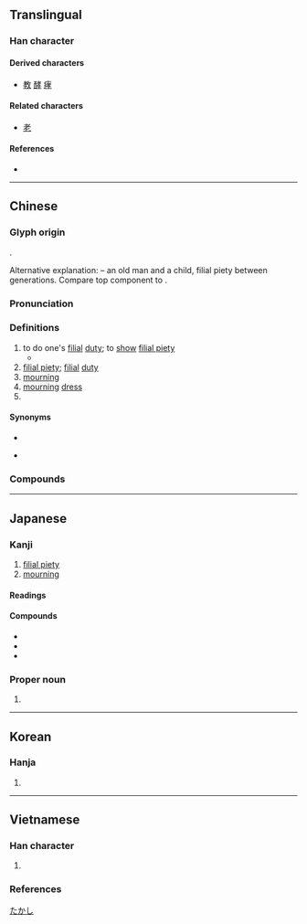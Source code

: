 {{character info/new}}
==Translingual==

===Han character===
{{Han char|rn=39|rad=子|as=04|sn=7|four=44407|canj=JKND|ids=⿱耂子}}

====Derived characters====
* [[教]] [[酵]] [[痚]]

====Related characters====
* [[老]]

====References====
* {{Han ref|kx=0278.110|dkj=06952|dj=0546.040|hdz=21011.040|uh=5B5D|ud=23389|bh=A7B5|bd=42933}}

----

==Chinese==
{{zh-forms}}
{{zh-wp}}

===Glyph origin===
{{Han etym}}
{{Han compound|耂|子|ls=psc|c1=p|c2=s}}.

Alternative explanation: {{Han compound|耂|t1=an old man with long hair, bent over|子|t2=a child|ls=ic}} – an old man and a child, filial piety between generations. Compare top component to {{och-l|老|old}}.

===Pronunciation===
{{zh-pron
|m=xiào
|c=haau3
|h=pfs=hau
|md=háu/há
|md_note=háu - literary; há - vernacular
|mn=hàu/hà
|mn_note=hàu - literary; hà - vernacular
|mn-t=hao3/ha3
|mn-t_note=hao3 - literary; ha3 - vernacular
|w=2hau,2xiau
|w_note=2hau - vernacular; 2xiau - literary
|mc=y
|oc=y
|cat=v,n,pn
}}

===Definitions===
{{zh-hanzi}}

# to do one's [[filial]] [[duty]]; to [[show]] [[filial piety]]
#* {{zh-x|宗族 稱 孝 焉，鄉黨 稱 弟 焉。|He whom the circle of his relatives pronounce to be '''filial''', whom his fellow villagers and neighbors pronounce to be fraternal.|ref=Analects}}
# [[filial piety]]; [[filial]] [[duty]]
# [[mourning]]
# [[mourning]] [[dress]]
# {{surname|lang=zh}}

====Synonyms====
* {{sense|to do one's filial duty}}
{{zh-syn-saurus|盡孝}}
* {{sense|filial piety}}
{{zh-syn-saurus|孝心}}

===Compounds===
{{zh-der|孝道|孝服|孝敬|孝男|孝女|孝順|孝堂|孝心|孝行|孝衣|孝子|孝子賢孫|孝幔|孝弟|忠孝賢良|二十四孝|忠孝兩全|孝滿|慈孫孝子|子孝孫賢|事親至孝|孝養|忤逆不孝|忠孝雙全|忠孝節義|忠孝|守孝|孝思|愚孝|孝行可嘉|做孝|弔孝|孝陵|帶孝|孝白|孝經|孝廉方正|忠臣孝子|忠孝節烈|孝友|孝廉|孝袍|孝經序|不孝|孝慈|孝鳥|孝親|孝悌|孝布|孝家|孝子慈孫|孝事|大逆不孝|孝先便腹|克敦孝行|孝弟力田|不孝子|仁孝|穿孝|戴孝|父嚴子孝|盡孝|有孝|移孝作忠|掛孝|移孝為忠|穿麻掛孝|服孝|秦孝公|暖孝|教孝月|父慈子孝|熱孝|火山孝子|滿孝|披麻帶孝|挂孝|母慈子孝|除孝|舉孝廉|純孝|魏孝文帝|至孝|達孝|重孝|行孝|謝孝|節孝|脫孝|孝南|孝感|孝昌}}

{{zh-cat|Confucianism}}

----

==Japanese==

===Kanji===
{{ja-kanji|grade=6|rs=子04}}

# [[filial piety]]
# [[mourning]]

====Readings====
{{ja-readings
|goon=きょう
|kanon=こう
|kun=
|nanori=たか, たかし, のり, よし
}}

====Compounds====
* {{ja-r|孝敬|こうけい}}
* {{ja-r|孝行|こうこう}}
* {{ja-r|孝心|こうしん}}

===Proper noun===
{{ja-pos|proper|たかし}}

# {{given name|male|lang=ja|sort=たかし}}

[[Category:Japanese male given names|たかし]]

----

==Korean==

===Hanja===
{{ko-hanja|hangeul=효|rv=hyo|mr=hyo|y=hyo}}

# {{defn|lang=ko|sort=子04}}

----

==Vietnamese==

===Han character===
{{vi-readings|rs=子04
|hanviet=hiếu-tdcndg;tdcntd;gdhn
|phienthiet=
|nom=hiếu-tdcndg;tdcntd, héo-tdcndg, hếu-gdhn
}}

# {{han tu form of|hiếu|[[filial piety]]}}

===References===
<references/>